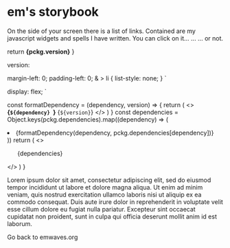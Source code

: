 
<Meta title="README" />

# em's storybook

On the side of your screen there is a list of links. Contained are my javascript widgets and spells I have written. You can click on it... ... ... or not.

  return <strong>{pckg.version}</strong>
}

version: <CurrentVersion />

  margin-left: 0;
  padding-left: 0;
  & > li {
    list-style: none;
  }
`

  display: flex;
`

  const formatDependency = (dependency, version) => {
    return (
      <>
        <strong>{`${dependency} `}</strong>
        {`${version}`}
      </>
    )
  }
  const dependencies = Object.keys(pckg.dependencies).map((dependency) => (
    <li key={dependency}>
      {formatDependency(dependency, pckg.dependencies[dependency])}
    </li>
  ))
  return (
    <>
      <Container>
        <UL>{dependencies}</UL>
      </Container>
    </>
  )
}

<DependencyList />

Lorem ipsum dolor sit amet, consectetur adipiscing elit, sed do eiusmod tempor incididunt ut labore et dolore magna aliqua. Ut enim ad minim veniam, quis nostrud exercitation ullamco laboris nisi ut aliquip ex ea commodo consequat. Duis aute irure dolor in reprehenderit in voluptate velit esse cillum dolore eu fugiat nulla pariatur. Excepteur sint occaecat cupidatat non proident, sunt in culpa qui officia deserunt mollit anim id est laborum.

<Link href="https://emwaves.org">Go back to emwaves.org</Link>

